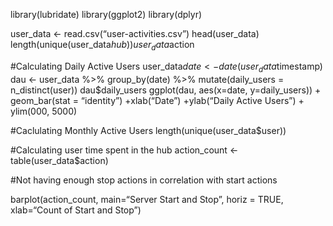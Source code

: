 library(lubridate)
library(ggplot2)
library(dplyr)

user_data  <- read.csv("user-activities.csv")
head(user_data)
length(unique(user_data$hub))
user_data$action

#Calculating Daily Active Users
user_data$date <- date(user_data$timestamp)
dau <- user_data %>% group_by(date) %>% mutate(daily_users = n_distinct(user))
dau$daily_users
ggplot(dau, aes(x=date, y=daily_users)) + 
  geom_bar(stat = "identity") +xlab("Date") +ylab("Daily Active Users") + ylim(000, 5000)


#Caclulating Monthly Active Users
length(unique(user_data$user))

#Calculating user time spent in the hub
action_count <- table(user_data$action)

#Not having enough stop actions in correlation with start actions

barplot(action_count, main="Server Start and Stop", horiz = TRUE, 
        xlab="Count of Start and Stop")
